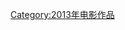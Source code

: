 {{Year by category
| m = 2
| c = 0
| d = 1
| y = 3
| cat = 3D電影
| sortkey = 3D Films
| in = 
| parent = 各年3D電影
| subcat = 2010年代3D電影
}}

[[Category:2013年电影作品|Category:2013年电影作品]]